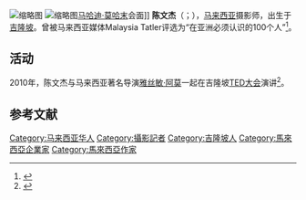 {{Expand language|1=en|time=2021-02-14T06:55:58+00:00}}
[[File:Kid_Chan_Photographer.jpg|缩略图]] 
[[File:Kid_Chan_and_Mahatir.jpg|缩略图]][[马哈迪·莫哈末|马哈迪·莫哈末]]会面]] 
'''陈文杰'''（{{lang-ms|Kid Chan}}；{{bd|1978年|1月15日}}），[[马来西亚|马来西亚]]摄影师，出生于[[吉隆坡|吉隆坡]]。曾被马来西亚媒体Malaysia Tatler评选为“在亚洲必须认识的100个人”<ref>{{Cite web|title=陈文杰摄影厚相簿 人物访|url=https://www.orientaldaily.com.my/news/rwf/2016/01/26/123977|accessdate=2021-01-20|work=東方網 馬來西亞東方日報|language=zh-Hans}}</ref>。

==活动==
2010年，陈文杰与马来西亚著名导演[[雅絲敏·阿莫|雅丝敏·阿莫]]一起在吉隆坡[[TED大会|TED大会]]演讲<ref name=TED>{{cite web|last=CerVentus|first=Daniel|title=TEDxKualaLumpur Speakers and Schedules|url=http://www.entrepreneurs.my/tedxkualalumpur-speakers-and-schedules/|work=entrepreneurs.my|publisher=entrepreneurs.my|access-date=2012-01-04}}</ref>。

== 参考文献 ==
<references />

{{authority control}}
{{DEFAULTSORT:Chan, Kid}}
[[Category:马来西亚华人|Category:马来西亚华人]]
[[Category:攝影記者|Category:攝影記者]]
[[Category:吉隆坡人|Category:吉隆坡人]]
[[Category:馬來西亞企業家|Category:馬來西亞企業家]]
[[Category:馬來西亞作家|Category:馬來西亞作家]]
{{Malaysia-bio-stub}}